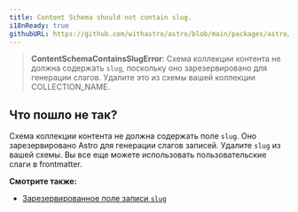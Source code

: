 ```yaml
---
title: Content Schema should not contain slug.
i18nReady: true
githubURL: https://github.com/withastro/astro/blob/main/packages/astro/src/core/errors/errors-data.ts
---
```


> **ContentSchemaContainsSlugError**: Схема коллекции контента не должна содержать `slug`, поскольку оно зарезервировано для генерации слагов. Удалите это из схемы вашей коллекции COLLECTION_NAME.

## Что пошло не так?

Схема коллекции контента не должна содержать поле `slug`. Оно зарезервировано Astro для генерации слагов записей. Удалите `slug` из вашей схемы. Вы все еще можете использовать пользовательские слаги в frontmatter.

**Смотрите также:**

-  [Зарезервированное поле записи `slug`](/ru/guides/content-collections/#defining-custom-slugs)